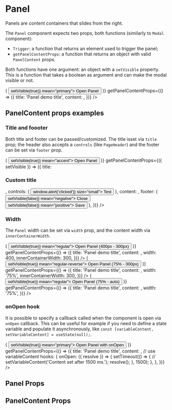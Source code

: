 

<Meta title="Components/Panel" component={Panel} />

# Panel

Panels are content containers that slides from the right.

The `Panel` component expects two props, both functions (similarly to `Modal` component):

-   `Trigger`: a function that returns an element used to trigger the panel;
-   `getPanelContentProps`: a function that returns an object with valid `PanelContent` props.

Both functions have one argument: an object with a `setVisible` property.
This is a function that takes a boolean as argument and can make the modal visible or not.

<Canvas>
    <Story name="Default">
        <Panel
            Trigger={({ setVisible }) => (
                <Button onClick={() => setVisible(true)} mean="primary">
                    Open Panel
                </Button>
            )}
            getPanelContentProps={() => ({
                title: 'Panel demo title',
                content: <Lorem paragraphs={3} />,
            })}
        />
    </Story>
</Canvas>

## PanelContent props examples

### Title and foooter

Both title and footer can be passed/customized. The title isset via `title` prop;
the header also accepts a `controls` (like `PageHeader`) and the footer can be set
via `footer` prop.

<Canvas>
    <Story name="Title and Footer">
        <Panel
            Trigger={({ setVisible }) => (
                <Button onClick={() => setVisible(true)} mean="accent">
                    Open Panel
                </Button>
            )}
            getPanelContentProps={({ setVisible }) => ({
                title: <h3 className="color-accent">Custom title</h3>,
                controls: (
                    <Button onClick={() => window.alert('clicked')} size="small">
                        Test
                    </Button>
                ),
                content: <Lorem paragraphs={3} />,
                footer: (
                    <Fragment>
                        <Button onClick={() => setVisible(false)} mean="negative">
                            Close
                        </Button>
                        <Button onClick={() => setVisible(false)} mean="positive">
                            Save
                        </Button>
                    </Fragment>
                ),
            })}
        />
    </Story>
</Canvas>

### Width

The `Panel` width can be set via `width` prop, and the content width via `innerContainerWidth`.

<Canvas>
    <Story name="Width">
        <Panel
            Trigger={({ setVisible }) => (
                <Button onClick={() => setVisible(true)} mean="regular">
                    Open Panel (400px - 300px)
                </Button>
            )}
            getPanelContentProps={() => ({
                title: 'Panel demo title',
                content: <Lorem paragraphs={3} />,
                width: 400,
                innerContainerWidth: 300,
            })}
        />
        <Panel
            Trigger={({ setVisible }) => (
                <Button onClick={() => setVisible(true)} mean="regular-reverse">
                    Open Panel (75% - 300px)
                </Button>
            )}
            getPanelContentProps={() => ({
                title: 'Panel demo title',
                content: <Lorem paragraphs={3} />,
                width: '75%',
                innerContainerWidth: 300,
            })}
        />
        <Panel
            Trigger={({ setVisible }) => (
                <Button onClick={() => setVisible(true)} mean="regular">
                    Open Panel (75% - auto)
                </Button>
            )}
            getPanelContentProps={() => ({
                title: 'Panel demo title',
                content: <Lorem paragraphs={3} />,
                width: '75%',
            })}
        />
    </Story>
</Canvas>

### onOpen hook

It is possible to specify a callback called when the component is open via `onOpen` callback.
This can be useful for example if you need to define a state variable and populate it asynchronously,
like `const [variableContent, setVariableContent] = useState(null);`.

<Canvas>
    <Story name="onOpen hook">
        <Panel
            Trigger={({ setVisible }) => (
                <Button onClick={() => setVisible(true)} mean="primary">
                    Open Panel with onOpen
                </Button>
            )}
            getPanelContentProps={() => ({
                title: 'Panel demo title',
                content: <Lorem paragraphs={3} />, // use variableContent
                hooks: {
                    onOpen: ({ resolve }) => {
                        setTimeout(() => {
                            // setVariableContent('Content set after 1500 ms.');
                            resolve();
                        }, 1500);
                    },
                },
            })}
        />
    </Story>
</Canvas>

## Panel Props

<ArgsTable of={Panel} />

## PanelContent Props

<ArgsTable of={PanelContent} />
